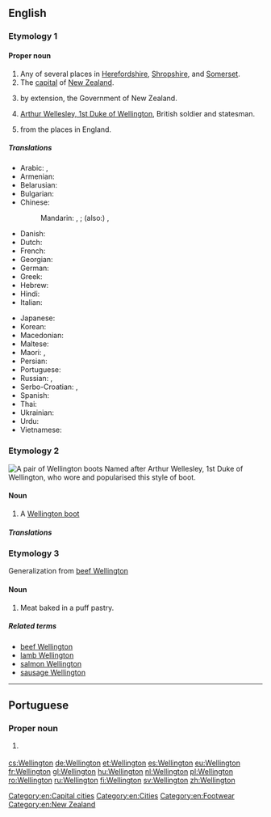 ==English==
{{wikipedia|dab=Wellington (disambiguation)}}

===Etymology 1===
{{rfe|lang=en}}

====Proper noun====
{{en-proper noun}}

# Any of several places in [[Herefordshire]], [[Shropshire]], and [[Somerset]].
# The [[capital]] of [[New Zealand]].
# {{context|politics|New Zealand|slang|lang=en}} by extension, the Government of New Zealand.
# [[w:Arthur Wellesley, 1st Duke of Wellington|Arthur Wellesley, 1st Duke of Wellington]], British soldier and statesman.
# {{surname|[[habitational]]|from=Old English|dot=}} from the places in England.

=====Translations=====
{{trans-top|capital of New Zealand}}
* Arabic: {{t|ar|ويلنجتون|m|tr=wilingtuun}}, {{t|ar|ويلينغتون|m|tr=wilinghtuun}}
* Armenian: {{t|hy|Վելինգտոն|tr=Velington}}
* Belarusian: {{t|be|Велінгтон|m|tr=Velinhtón}}
* Bulgarian: {{t|bg|Уелингтън|m|tr=Uélingtǎn}}
* Chinese:
*: Mandarin: {{t+|cmn|威靈頓|sc=Hani}}, {{t|cmn|威灵顿|tr=Wēilíngdùn|sc=Hani}}; (also:) {{t|cmn|惠靈頓|sc=Hani}}, {{t+|cmn|惠灵顿|tr=Huìlíngdùn|sc=Hani}}
* Danish: {{t|da|Wellington}}
* Dutch: {{t+|nl|Wellington}}
* French: {{t+|fr|Wellington}}
* Georgian: {{t|ka|ველინგტონი|sc=Geor}}
* German: {{t+|de|Wellington|n}}
* Greek: {{t|el|Ουέλλινγκτον|tr=Uélington}}
* Hebrew: {{t|he|ולינגטון}}
* Hindi: {{t|hi|वेलिंग्टन|tr=vēliṅgṭan}}
* Italian: {{t|it|Wellington}}
{{trans-mid}}
* Japanese: {{t|ja|ウェリントン|tr=Werinton}}
* Korean: {{t|ko|웰링턴|tr=Wellingteon|sc=Hang}}
* Macedonian: {{t|mk|Велингтон|m|tr=Vélington}}
* Maltese: {{t|mt|Wellington}}
* Maori: {{t|mi|Te Whanganui-a-Tara}}, {{t|mi|Poneke}}
* Persian: {{t|fa|ولینگتون}}
* Portuguese: {{t|pt|Wellington|f}}
* Russian: {{t|ru|Веллингтон|m|tr=Véllington, Vellingtón}}, {{t|ru|Уэллингтон|m|tr=Uéllington, Wéllington}}
* Serbo-Croatian: {{t|sh|Велингтон|m|sc=Cyrl}}, {{t|sh|Wellington|m}}
* Spanish: {{t+|es|Wellington|m}}
* Thai: {{t|th|เวลลิงตัน|tr=wellingtạn}}
* Ukrainian: {{t|uk|Веллінгтон|m|tr=Véllinhton, Vellinhtón}}
* Urdu: {{t|ur|ویلنگٹن}}
* Vietnamese: {{t|vi|Wellington}}
{{trans-bottom}}

===Etymology 2===
[[File:Wellies.jpg|thumb|upright|A pair of Wellington boots]]
Named after Arthur Wellesley, 1st Duke of Wellington, who wore and popularised this style of boot.

====Noun====
{{en-noun}}

# {{context|military|fashion|lang=en}} A [[Wellington boot]]

=====Translations=====
{{trans-see|Wellington boot}}

===Etymology 3===
Generalization from [[beef Wellington]]

====Noun====
{{en-noun}}

# Meat baked in a puff pastry.

=====Related terms=====
* [[beef Wellington]]
* [[lamb Wellington]]
* [[salmon Wellington]]
* [[sausage Wellington]]

[[Category:en:Capital cities]]
[[Category:en:Cities]]
[[Category:en:Footwear]]
[[Category:en:New Zealand]]

----

==Portuguese==

===Proper noun===
{{pt-proper noun|f}}

# {{l/en|Wellington}} {{gloss|capital of New Zealand}}

[[cs:Wellington]]
[[de:Wellington]]
[[et:Wellington]]
[[es:Wellington]]
[[eu:Wellington]]
[[fr:Wellington]]
[[gl:Wellington]]
[[hu:Wellington]]
[[nl:Wellington]]
[[pl:Wellington]]
[[ro:Wellington]]
[[ru:Wellington]]
[[fi:Wellington]]
[[sv:Wellington]]
[[zh:Wellington]]